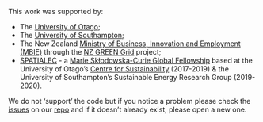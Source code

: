 This work was supported by:

 * The [University of Otago](https://www.otago.ac.nz/);
 * The [University of Southampton](https://www.southampton.ac.uk/);
 * The New Zealand [Ministry of Business, Innovation and Employment (MBIE)](http://www.mbie.govt.nz/) through the [NZ GREEN Grid](https://www.otago.ac.nz/centre-sustainability/research/energy/otago050285.html) project;
 * [SPATIALEC](http://www.energy.soton.ac.uk/tag/spatialec/) - a [Marie Skłodowska-Curie Global Fellowship](http://ec.europa.eu/research/mariecurieactions/about-msca/actions/if/index_en.htm) based at the University of Otago’s [Centre for Sustainability](http://www.otago.ac.nz/centre-sustainability/staff/otago673896.html) (2017-2019) & the University of Southampton's Sustainable Energy Research Group (2019-2020).

We do not 'support' the code but if you notice a problem please check the [issues](https://github.com/CfSOtago/GREENGrid/issues) on our [repo](https://github.com/CfSOtago/GREENGrid) and if it doesn't already exist, please open a new one.
